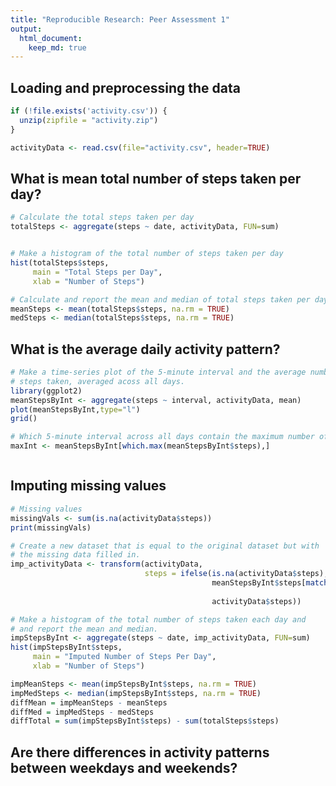 ```yaml
---
title: "Reproducible Research: Peer Assessment 1"
output: 
  html_document:
    keep_md: true
---
```



## Loading and preprocessing the data
```r
if (!file.exists('activity.csv')) {
  unzip(zipfile = "activity.zip")
}

activityData <- read.csv(file="activity.csv", header=TRUE)
```

## What is mean total number of steps taken per day?

```r
# Calculate the total steps taken per day
totalSteps <- aggregate(steps ~ date, activityData, FUN=sum)


# Make a histogram of the total number of steps taken per day
hist(totalSteps$steps,
     main = "Total Steps per Day",
     xlab = "Number of Steps")
```

```r
# Calculate and report the mean and median of total steps taken per day
meanSteps <- mean(totalSteps$steps, na.rm = TRUE)
medSteps <- median(totalSteps$steps, na.rm = TRUE)
```


## What is the average daily activity pattern?
```r
# Make a time-series plot of the 5-minute interval and the average number of
# steps taken, averaged acoss all days.
library(ggplot2)
meanStepsByInt <- aggregate(steps ~ interval, activityData, mean)
plot(meanStepsByInt,type="l")
grid()

# Which 5-minute interval across all days contain the maximum number of steps
maxInt <- meanStepsByInt[which.max(meanStepsByInt$steps),]



```



## Imputing missing values

```r
# Missing values
missingVals <- sum(is.na(activityData$steps))
print(missingVals)

``` 


```r
# Create a new dataset that is equal to the original dataset but with 
# the missing data filled in.
imp_activityData <- transform(activityData,
                              steps = ifelse(is.na(activityData$steps),
                                             meanStepsByInt$steps[match(activityData$interval, 
                                                                        meanStepsByInt$interval)],
                                             activityData$steps))

# Make a histogram of the total number of steps taken each day and
# and report the mean and median.
impStepsByInt <- aggregate(steps ~ date, imp_activityData, FUN=sum)
hist(impStepsByInt$steps,
     main = "Imputed Number of Steps Per Day",
     xlab = "Number of Steps")

impMeanSteps <- mean(impStepsByInt$steps, na.rm = TRUE)
impMedSteps <- median(impStepsByInt$steps, na.rm = TRUE)
diffMean = impMeanSteps - meanSteps
diffMed = impMedSteps - medSteps
diffTotal = sum(impStepsByInt$steps) - sum(totalSteps$steps)

``` 

## Are there differences in activity patterns between weekdays and weekends?
